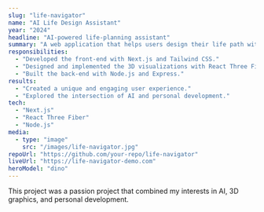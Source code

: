 ```yaml
---
slug: "life-navigator"
name: "AI Life Design Assistant"
year: "2024"
headline: "AI-powered life-planning assistant"
summary: "A web application that helps users design their life path with AI-driven insights and recommendations."
responsibilities:
  - "Developed the front-end with Next.js and Tailwind CSS."
  - "Designed and implemented the 3D visualizations with React Three Fiber."
  - "Built the back-end with Node.js and Express."
results:
  - "Created a unique and engaging user experience."
  - "Explored the intersection of AI and personal development."
tech:
  - "Next.js"
  - "React Three Fiber"
  - "Node.js"
media:
  - type: "image"
    src: "/images/life-navigator.jpg"
repoUrl: "https://github.com/your-repo/life-navigator"
liveUrl: "https://life-navigator-demo.com"
heroModel: "dino"
---
```


This project was a passion project that combined my interests in AI, 3D graphics, and personal development.
